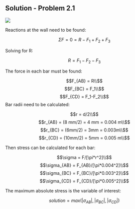 ## Solution - Problem 2.1

![](images/138.png)

Reactions at the wall need to be found:

$$\Sigma F = 0 = R-F_1+F_2+F_3$$

Solving for R:

$$R = F_1-F_2-F_3$$

The force in each bar must be found:

$$F_{AB} = R\\$$ $$F_{BC} = F_1\\$$ $$F_{CD} = F_1-F_2\\$$ Bar radii need to be calculated:

$$r = d/2\\$$ $$r_{AB} = (8 mm/2) = 4 mm = 0.004 m\\$$ 
$$r_{BC} = (6mm/2) = 3mm = 0.003m\\$$
$$r_{CD} = (10mm/2) = 5mm = 0.005 m\\$$

Then stress can be calculated for each bar:

$$\sigma = F/[\pi*r^2]\\$$ $$\sigma_{AB} = F_{AB}/[\pi*0.004^2]\\$$ $$\sigma_{BC} = F_{BC}/[\pi*0.003^2]\\$$ $$\sigma_{CD} = F_{CD}/[\pi*0.005^2]\\$$

The maximum absolute stress is the variable of interest:

$$solution = max(|\sigma_{AB}|,|\sigma_{BC}|,|\sigma_{CD}|)$$
